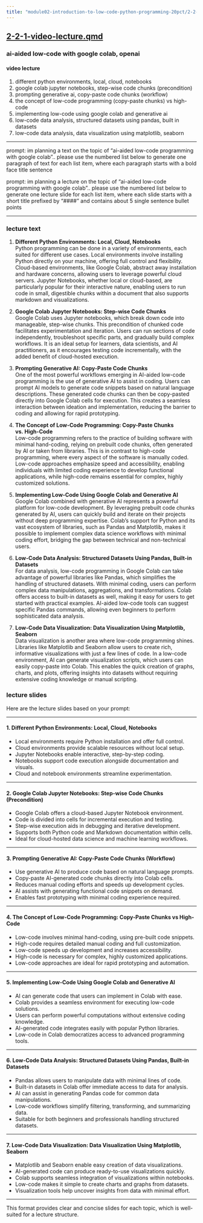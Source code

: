 ```yaml
---
title: "module02-introduction-to-low-code-python-programming-20pct/2-2-1-video-lecture.qmd"
---
```


## [2-2-1-video-lecture.qmd](2-2-1-video-lecture.qmd)

### ai-aided low-code with google colab, openai

#### video lecture
1. different python environments, local, cloud, notebooks
2. google colab jupyter notebooks, step-wise code chunks (precondition)
3. prompting generative ai, copy-paste code chunks (workflow)
4. the concept of low-code programming (copy-paste chunks) vs high-code
5. implementing low-code using google colab and generative ai
6. low-code data analysis, structured datasets using pandas, built in datasets
7. low-code data analysis, data visualization using matplotlib, seaborn 

---

prompt: im planning a text on the topic of "ai-aided low-code programming with google colab".. please use the numbered list below to generate one paragraph of text for each list item, where each paragraph starts with a bold face title sentence

prompt: im planning a lecture on the topic of "ai-aided low-code programming with google colab".. please use the numbered list below to generate one lecture slide for each list item, where each slide starts with a short title prefixed by "#### " and contains about 5 single sentence bullet points

---

### lecture text

1. **Different Python Environments: Local, Cloud, Notebooks**  
Python programming can be done in a variety of environments, each suited for different use cases. Local environments involve installing Python directly on your machine, offering full control and flexibility. Cloud-based environments, like Google Colab, abstract away installation and hardware concerns, allowing users to leverage powerful cloud servers. Jupyter Notebooks, whether local or cloud-based, are particularly popular for their interactive nature, enabling users to run code in small, digestible chunks within a document that also supports markdown and visualizations.

2. **Google Colab Jupyter Notebooks: Step-wise Code Chunks**  
Google Colab uses Jupyter notebooks, which break down code into manageable, step-wise chunks. This precondition of chunked code facilitates experimentation and iteration. Users can run sections of code independently, troubleshoot specific parts, and gradually build complex workflows. It is an ideal setup for learners, data scientists, and AI practitioners, as it encourages testing code incrementally, with the added benefit of cloud-hosted execution.

3. **Prompting Generative AI: Copy-Paste Code Chunks**  
One of the most powerful workflows emerging in AI-aided low-code programming is the use of generative AI to assist in coding. Users can prompt AI models to generate code snippets based on natural language descriptions. These generated code chunks can then be copy-pasted directly into Google Colab cells for execution. This creates a seamless interaction between ideation and implementation, reducing the barrier to coding and allowing for rapid prototyping.

4. **The Concept of Low-Code Programming: Copy-Paste Chunks vs. High-Code**  
Low-code programming refers to the practice of building software with minimal hand-coding, relying on prebuilt code chunks, often generated by AI or taken from libraries. This is in contrast to high-code programming, where every aspect of the software is manually coded. Low-code approaches emphasize speed and accessibility, enabling individuals with limited coding experience to develop functional applications, while high-code remains essential for complex, highly customized solutions.

5. **Implementing Low-Code Using Google Colab and Generative AI**  
Google Colab combined with generative AI represents a powerful platform for low-code development. By leveraging prebuilt code chunks generated by AI, users can quickly build and iterate on their projects without deep programming expertise. Colab's support for Python and its vast ecosystem of libraries, such as Pandas and Matplotlib, makes it possible to implement complex data science workflows with minimal coding effort, bridging the gap between technical and non-technical users.

6. **Low-Code Data Analysis: Structured Datasets Using Pandas, Built-in Datasets**  
For data analysis, low-code programming in Google Colab can take advantage of powerful libraries like Pandas, which simplifies the handling of structured datasets. With minimal coding, users can perform complex data manipulations, aggregations, and transformations. Colab offers access to built-in datasets as well, making it easy for users to get started with practical examples. AI-aided low-code tools can suggest specific Pandas commands, allowing even beginners to perform sophisticated data analysis.

7. **Low-Code Data Visualization: Data Visualization Using Matplotlib, Seaborn**  
Data visualization is another area where low-code programming shines. Libraries like Matplotlib and Seaborn allow users to create rich, informative visualizations with just a few lines of code. In a low-code environment, AI can generate visualization scripts, which users can easily copy-paste into Colab. This enables the quick creation of graphs, charts, and plots, offering insights into datasets without requiring extensive coding knowledge or manual scripting.

### lecture slides

Here are the lecture slides based on your prompt:

---

#### 1. Different Python Environments: Local, Cloud, Notebooks
- Local environments require Python installation and offer full control.
- Cloud environments provide scalable resources without local setup.
- Jupyter Notebooks enable interactive, step-by-step coding.
- Notebooks support code execution alongside documentation and visuals.
- Cloud and notebook environments streamline experimentation.

---

#### 2. Google Colab Jupyter Notebooks: Step-wise Code Chunks (Precondition)
- Google Colab offers a cloud-based Jupyter Notebook environment.
- Code is divided into cells for incremental execution and testing.
- Step-wise execution aids in debugging and iterative development.
- Supports both Python code and Markdown documentation within cells.
- Ideal for cloud-hosted data science and machine learning workflows.

---

#### 3. Prompting Generative AI: Copy-Paste Code Chunks (Workflow)
- Use generative AI to produce code based on natural language prompts.
- Copy-paste AI-generated code chunks directly into Colab cells.
- Reduces manual coding efforts and speeds up development cycles.
- AI assists with generating functional code snippets on demand.
- Enables fast prototyping with minimal coding experience required.

---

#### 4. The Concept of Low-Code Programming: Copy-Paste Chunks vs High-Code
- Low-code involves minimal hand-coding, using pre-built code snippets.
- High-code requires detailed manual coding and full customization.
- Low-code speeds up development and increases accessibility.
- High-code is necessary for complex, highly customized applications.
- Low-code approaches are ideal for rapid prototyping and automation.

---

#### 5. Implementing Low-Code Using Google Colab and Generative AI
- AI can generate code that users can implement in Colab with ease.
- Colab provides a seamless environment for executing low-code solutions.
- Users can perform powerful computations without extensive coding knowledge.
- AI-generated code integrates easily with popular Python libraries.
- Low-code in Colab democratizes access to advanced programming tools.

---

#### 6. Low-Code Data Analysis: Structured Datasets Using Pandas, Built-in Datasets
- Pandas allows users to manipulate data with minimal lines of code.
- Built-in datasets in Colab offer immediate access to data for analysis.
- AI can assist in generating Pandas code for common data manipulations.
- Low-code workflows simplify filtering, transforming, and summarizing data.
- Suitable for both beginners and professionals handling structured datasets.

---

#### 7. Low-Code Data Visualization: Data Visualization Using Matplotlib, Seaborn
- Matplotlib and Seaborn enable easy creation of data visualizations.
- AI-generated code can produce ready-to-use visualizations quickly.
- Colab supports seamless integration of visualizations within notebooks.
- Low-code makes it simple to create charts and graphs from datasets.
- Visualization tools help uncover insights from data with minimal effort.

--- 

This format provides clear and concise slides for each topic, which is well-suited for a lecture structure.




